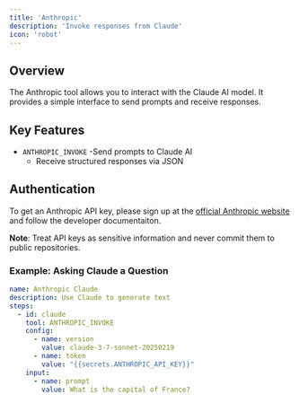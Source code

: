 ```yaml
---
title: 'Anthropic'
description: 'Invoke responses from Claude'
icon: 'robot'
---
```



## Overview
The Anthropic tool allows you to interact with the Claude AI model. It provides a simple interface to send prompts and receive responses.

## Key Features
- `ANTHROPIC_INVOKE`
  -Send prompts to Claude AI
  - Receive structured responses via JSON

## Authentication

To get an Anthropic API key, please sign up at the [official Anthropic website](https://www.anthropic.com/) and follow the developer documentaiton.

**Note**: Treat API keys as sensitive information and never commit them to public repositories.

### Example: Asking Claude a Question
```yaml
name: Anthropic Claude
description: Use Claude to generate text
steps:
  - id: claude
    tool: ANTHROPIC_INVOKE
    config:
      - name: version
        value: claude-3-7-sonnet-20250219
      - name: token
        value: "{{secrets.ANTHROPIC_API_KEY}}"
    input:
      - name: prompt
        value: What is the capital of France?
```
